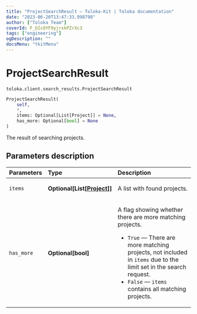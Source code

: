 ```yaml
---
title: "ProjectSearchResult — Toloka-Kit | Toloka documentation"
date: "2023-06-20T13:47:33.998798"
author: ["Toloka Team"]
coverId: F_bIcOYF9yjrxkPZrXc3
tags: ["engineering"]
ogDescription: ""
docsMenu: "tkitMenu"
---
```


# ProjectSearchResult

`toloka.client.search_results.ProjectSearchResult`

```python
ProjectSearchResult(
    self,
    *,
    items: Optional[List[Project]] = None,
    has_more: Optional[bool] = None
)
```

The result of searching projects.

## Parameters description

| Parameters | Type | Description |
| :----------| :----| :-----------|
`items`|**Optional\[List\[[Project](/docs/toloka-kit/reference/toloka.client.project.Project)\]\]**|<p>A list with found projects.</p>
`has_more`|**Optional\[bool\]**|<p>A flag showing whether there are more matching projects.</p> <ul> <li>`True` — There are more matching projects, not included in `items` due to the limit set in the search request.</li> <li>`False` — `items` contains all matching projects.</li> </ul>